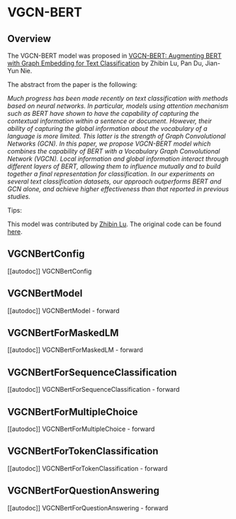 <!--Copyright 2023 The HuggingFace Team. All rights reserved.

Licensed under the Apache License, Version 2.0 (the "License"); you may not use this file except in compliance with
the License. You may obtain a copy of the License at

http://www.apache.org/licenses/LICENSE-2.0

Unless required by applicable law or agreed to in writing, software distributed under the License is distributed on
an "AS IS" BASIS, WITHOUT WARRANTIES OR CONDITIONS OF ANY KIND, either express or implied. See the License for the
specific language governing permissions and limitations under the License.
-->

# VGCN-BERT

## Overview

The VGCN-BERT model was proposed in [VGCN-BERT: Augmenting BERT with Graph Embedding for Text Classification](https://arxiv.org/abs/2004.05707) by Zhibin Lu, Pan Du, Jian-Yun Nie.

The abstract from the paper is the following:

*Much progress has been made recently on text classification with methods based on neural networks. In particular, 
models using attention mechanism such as BERT have shown to have the capability of capturing the contextual information 
within a sentence or document. However, their ability of capturing the global information about the vocabulary of a 
language is more limited. This latter is the strength of Graph Convolutional Networks (GCN). In this paper, we propose 
VGCN-BERT model which combines the capability of BERT with a Vocabulary Graph Convolutional Network (VGCN). Local 
information and global information interact through different layers of BERT, allowing them to influence mutually and 
to build together a final representation for classification. In our experiments on several text classification datasets, 
our approach outperforms BERT and GCN alone, and achieve higher effectiveness than that reported in previous studies.*

Tips:

<INSERT TIPS ABOUT MODEL HERE>

This model was contributed by [Zhibin Lu](https://huggingface.co/zhibinlu).
The original code can be found [here](https://github.com/Louis-udm/VGCN-BERT).


## VGCNBertConfig

[[autodoc]] VGCNBertConfig

## VGCNBertModel

[[autodoc]] VGCNBertModel
    - forward

## VGCNBertForMaskedLM

[[autodoc]] VGCNBertForMaskedLM
    - forward

## VGCNBertForSequenceClassification

[[autodoc]] VGCNBertForSequenceClassification
    - forward

## VGCNBertForMultipleChoice

[[autodoc]] VGCNBertForMultipleChoice
    - forward

## VGCNBertForTokenClassification

[[autodoc]] VGCNBertForTokenClassification
    - forward

## VGCNBertForQuestionAnswering

[[autodoc]] VGCNBertForQuestionAnswering
    - forward
